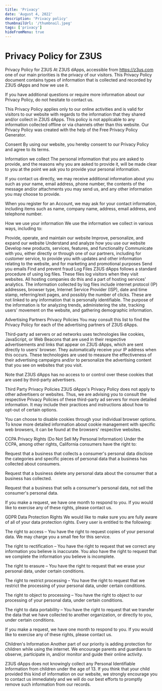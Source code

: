 ```yaml
---
title: 'Privacy'
date: 'August 4, 2022'
description: 'Privacy policy'
thumbnailUrl: '/thumbnail.jpeg'
tags: ['privacy']
hideFromMenu: true
---
```


# Privacy Policy for Z3US

Privacy Policy for Z3US
At Z3US dApps, accessible from https://z3us.com one of our main priorities is the privacy of our visitors. This Privacy Policy document contains types of information that is collected and recorded by Z3US dApps and how we use it.

If you have additional questions or require more information about our Privacy Policy, do not hesitate to contact us.

This Privacy Policy applies only to our online activities and is valid for visitors to our website with regards to the information that they shared and/or collect in Z3US dApps. This policy is not applicable to any information collected offline or via channels other than this website. Our Privacy Policy was created with the help of the Free Privacy Policy Generator.

Consent
By using our website, you hereby consent to our Privacy Policy and agree to its terms.

Information we collect
The personal information that you are asked to provide, and the reasons why you are asked to provide it, will be made clear to you at the point we ask you to provide your personal information.

If you contact us directly, we may receive additional information about you such as your name, email address, phone number, the contents of the message and/or attachments you may send us, and any other information you may choose to provide.

When you register for an Account, we may ask for your contact information, including items such as name, company name, address, email address, and telephone number.

How we use your information
We use the information we collect in various ways, including to:

Provide, operate, and maintain our website
Improve, personalize, and expand our website
Understand and analyze how you use our website
Develop new products, services, features, and functionality
Communicate with you, either directly or through one of our partners, including for customer service, to provide you with updates and other information relating to the website, and for marketing and promotional purposes
Send you emails
Find and prevent fraud
Log Files
Z3US dApps follows a standard procedure of using log files. These files log visitors when they visit websites. All hosting companies do this and a part of hosting services' analytics. The information collected by log files include internet protocol (IP) addresses, browser type, Internet Service Provider (ISP), date and time stamp, referring/exit pages, and possibly the number of clicks. These are not linked to any information that is personally identifiable. The purpose of the information is for analyzing trends, administering the site, tracking users' movement on the website, and gathering demographic information.

Advertising Partners Privacy Policies
You may consult this list to find the Privacy Policy for each of the advertising partners of Z3US dApps.

Third-party ad servers or ad networks uses technologies like cookies, JavaScript, or Web Beacons that are used in their respective advertisements and links that appear on Z3US dApps, which are sent directly to users' browser. They automatically receive your IP address when this occurs. These technologies are used to measure the effectiveness of their advertising campaigns and/or to personalize the advertising content that you see on websites that you visit.

Note that Z3US dApps has no access to or control over these cookies that are used by third-party advertisers.

Third Party Privacy Policies
Z3US dApps's Privacy Policy does not apply to other advertisers or websites. Thus, we are advising you to consult the respective Privacy Policies of these third-party ad servers for more detailed information. It may include their practices and instructions about how to opt-out of certain options.

You can choose to disable cookies through your individual browser options. To know more detailed information about cookie management with specific web browsers, it can be found at the browsers' respective websites.

CCPA Privacy Rights (Do Not Sell My Personal Information)
Under the CCPA, among other rights, California consumers have the right to:

Request that a business that collects a consumer's personal data disclose the categories and specific pieces of personal data that a business has collected about consumers.

Request that a business delete any personal data about the consumer that a business has collected.

Request that a business that sells a consumer's personal data, not sell the consumer's personal data.

If you make a request, we have one month to respond to you. If you would like to exercise any of these rights, please contact us.

GDPR Data Protection Rights
We would like to make sure you are fully aware of all of your data protection rights. Every user is entitled to the following:

The right to access – You have the right to request copies of your personal data. We may charge you a small fee for this service.

The right to rectification – You have the right to request that we correct any information you believe is inaccurate. You also have the right to request that we complete the information you believe is incomplete.

The right to erasure – You have the right to request that we erase your personal data, under certain conditions.

The right to restrict processing – You have the right to request that we restrict the processing of your personal data, under certain conditions.

The right to object to processing – You have the right to object to our processing of your personal data, under certain conditions.

The right to data portability – You have the right to request that we transfer the data that we have collected to another organization, or directly to you, under certain conditions.

If you make a request, we have one month to respond to you. If you would like to exercise any of these rights, please contact us.

Children's Information
Another part of our priority is adding protection for children while using the internet. We encourage parents and guardians to observe, participate in, and/or monitor and guide their online activity.

Z3US dApps does not knowingly collect any Personal Identifiable Information from children under the age of 13. If you think that your child provided this kind of information on our website, we strongly encourage you to contact us immediately and we will do our best efforts to promptly remove such information from our records.

